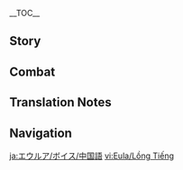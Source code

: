 {{CharacterTabs}}
{{LanguageTabs}}
__TOC__
==Story==
{{VO/Story
|character           = Eula
|language            = zh
|language_s          = zh
|language_t          = zh-tw
|name_s              = 优菈
|name_t              = 優菈

|vo_01_01_title_s    = 初次见面…
|vo_01_01_title_t    = 初次見面…
|vo_01_01_subtitle   = Hello
|vo_01_01_file       = VO_{language}{character} Hello.ogg
|vo_01_01_tx_s       = 西风骑士团，游击小队队长，「浪花骑士」优菈・劳伦斯，向你致以问候…嗯，劳伦斯，没错。如你所见，我是罪人的后裔，是骑士团的内鬼，正在向他们复仇。
|vo_01_01_tx_t       = 西風騎士團，游擊小隊隊長，「浪花騎士」優菈・勞倫斯，向{{MC|你|妳}}致以問候…嗯，勞倫斯，沒錯。如{{MC|你|妳}}所見，我是罪人的後裔、是騎士團的內鬼，正在向他們復仇。
|vo_01_01_rm_s       = Xīfēng Qíshì-tuán, Yóujī Xiǎoduì Duìzhǎng, "Lànghuā Qíshì" Yōulā Láolúnsī, xiàng nǐ zhì yǐ wènhòu... Ǹg, Láolúnsī, méicuò. Rú nǐ suǒ jiàn, wǒ shì zuìrén de hòuyì, shì Qíshì-tuán de nèiguǐ, zhèngzài xiàng tāmen fùchóu.
|vo_01_01_rm_t       = Xīfēng Qíshì-tuán, Yóují Xiǎoduì Duìzhǎng, "Lànghuā Qíshì" Yōulā Láolúnsī, xiàng nǐ zhì yǐ wènhòu... Ǹg, Láolúnsī, méicuò. Rú nǐ suǒ jiàn, wǒ shì zuìrén de hòuyì, shì Qíshì-tuán de nèiguǐ, zhèngzài xiàng tāmen fùchóu.
|vo_02_01_title_s    = 闲聊・礼仪
|vo_02_01_title_t    = 閒聊・禮儀
|vo_02_01_subtitle   = Chat: Etiquette
|vo_02_01_file       = VO_{language}{character} Chat - Etiquette.ogg
|vo_02_01_tx_s       = 骑士和贵族的礼仪一脉相承，只是前者脚踏实地，简化了繁文缛节。
|vo_02_01_tx_t       = 騎士和貴族的禮儀一脈相承，只是前者腳踏實地，簡化了繁文縟節。
|vo_02_01_rm_s       = Qíshì hé guìzú de lǐyí yīmàixiāngchéng, zhǐshì qiánzhě jiǎotàshídì, jiǎnhuàle fánwénrùjié.
|vo_02_01_rm_t       = Qíshì hàn guìzú de lǐyí yīmàixiāngchéng, zhǐshì qiánzhě jiǎotàshídì, jiǎnhuàle fánwénrùjié.
|vo_02_02_title_s    = 闲聊・剑技
|vo_02_02_title_t    = 閒聊・劍技
|vo_02_02_subtitle   = Chat: Bladework
|vo_02_02_file       = VO_{language}{character} Chat - Bladework.ogg
|vo_02_02_tx_s       = 西风剑术？想和我学两手吗？等你学成再找你报仇，想必能增添不少乐趣。
|vo_02_02_tx_t       = 西風劍術？想和我學兩手嗎？等{{MC|你|妳}}學成再找{{MC|你|妳}}報仇，想必能增添不少樂趣。
|vo_02_02_rm_s       = Xīfēng Jiànshù? Xiǎng hé wǒ xué liǎngshǒu ma? Děng nǐ xué chéng zài zhǎo nǐ bàochóu, xiǎngbì néng zēngtiān bùshǎo lèqù.
|vo_02_02_rm_t       = Xīfēng Jiànshù? Xiǎng hàn wǒ xué liǎngshǒu ma? Děng nǐ xué chéng zài zhǎo nǐ bàochóu, xiǎngbì néng zēngtiān bùshǎo lèqù.
|vo_02_03_title_s    = 闲聊・规矩
|vo_02_03_title_t    = 閒聊・規矩
|vo_02_03_subtitle   = Chat: Rules
|vo_02_03_file       = VO_{language}{character} Chat - Rules.ogg
|vo_02_03_tx_s       = 贵族们的陈腐规矩啊…听听就好，哪怕像我一样，被迫背诵了几百条，也不必当真。
|vo_02_03_tx_t       = 貴族們的陳腐規矩啊…聽聽就好，哪怕像我一樣，被迫背誦了幾百條，也不必當真。
|vo_02_03_rm_s       = Guìzúmen de chénfǔ guījǔ a... Tīngtīng jiù hǎo, nǎpà xiàng wǒ yīyàng, bèi pò bèisòngle jǐ bǎi tiáo, yě bùbì dàngzhēn.
|vo_03_01_title_s    = 下雨的时候…
|vo_03_01_title_t    = 下雨的時候…
|vo_03_01_subtitle   = When It Rains
|vo_03_01_file       = VO_{language}{character} When It Rains.ogg
|vo_03_01_tx_s       = 快到伞下来，别被淋湿了。要是你得了病，身体早早就垮掉，那我找谁报仇去？
|vo_03_01_tx_t       = 快到傘下來，別被淋濕了。要是{{MC|你|妳}}生病，身體早早就垮掉，那我去找誰報仇？
|vo_03_01_rm         = Kuài dào sǎnxià lái, bié bèi línshīle. Yàoshi nǐ délebìng, shēntǐ zǎozǎo jiù kuǎdiào, nà wǒ zhǎo shéi bàochóu qù?
|vo_03_02_title_s    = 打雷的时候…
|vo_03_02_title_t    = 打雷的時候…
|vo_03_02_subtitle   = When Thunder Strikes
|vo_03_02_file       = VO_{language}{character} When Thunder Strikes.ogg
|vo_03_02_tx_s       = 麻烦的天气，雷声会干扰听觉，影响我对周边的感知。
|vo_03_02_tx_t       = 麻煩的天氣，雷聲會干擾聽覺，影響我對周邊的感知。
|vo_03_02_rm         = Máfan de tiānqì, léishēng huì gānrǎo tīngjué, yǐngxiǎng wǒ duì zhōubiān de gǎnzhī.
|vo_03_03_title_s    = 阳光很好…
|vo_03_03_title_t    = 陽光很好…
|vo_03_03_subtitle   = When the Sun Is Out
|vo_03_03_file       = VO_{language}{character} When the Sun Is Out.ogg
|vo_03_03_tx_s       = 视野不错！登上高地，就能将周围的敌情尽收眼底。
|vo_03_03_tx_t       = 視野不錯！登上高地，就能將周圍的敵情盡收眼底。
|vo_03_03_rm         = Shìyě bùcuò! Dēng shàng gāodì, jiù néng jiāng zhōuwéi de díqíng jǐn shōu yǎndǐ.
|vo_04_01_title_s    = 早上好…
|vo_04_01_title_t    = 早好…
|vo_04_01_subtitle   = Good Morning
|vo_04_01_file       = VO_{language}{character} Good Morning.ogg
|vo_04_01_tx_s       = 该起床了，日出前两个小时，值岗一夜的哨兵最为疲惫，是我们活动的绝佳时间！
|vo_04_01_tx_t       = 該起床了，日出前兩個小時，站哨一夜的哨兵最為疲憊，是我們活動的絕佳時間！
|vo_04_01_rm_s       = Gāi qǐchuángle, rìchū qián liǎng gè xiǎoshí, zhígǎng yīyè de shàobīng zuìwéi píbèi, shì wǒmen huódòng de jué jiā shíjiān!
|vo_04_01_rm_t       = Gāi qǐchuángle, rìchū qián liǎng gè xiǎoshí, zhànshào yīyè de shàobīng zuìwéi píbèi, shì wǒmen huódòng de jué jiā shíjiān!
|vo_04_02_title_s    = 中午好…
|vo_04_02_title_t    = 中好…
|vo_04_02_subtitle   = Good Afternoon
|vo_04_02_file       = VO_{language}{character} Good Afternoon.ogg
|vo_04_02_tx_s       = 午饭要少吃谷物，多吃肉类，防止午后困倦，被人趁机暗算。
|vo_04_02_tx_t       = 午飯要少吃穀物、多吃肉類，防止午後睏倦，被人趁機暗算。
|vo_04_02_rm         = Wǔfàn yào shǎo chī gǔwù, duō chī ròulèi, fángzhǐ wǔhòu kùnjuàn, bèi rén chènjī ànsuàn.
|vo_04_03_title_s    = 晚上好…
|vo_04_03_title_t    = 晚上好…
|vo_04_03_subtitle   = Good Evening
|vo_04_03_file       = VO_{language}{character} Good Evening.ogg
|vo_04_03_tx_s       = 「愿柔风伴你，度过安详的一夜。」…旧贵族的问候语里，难得有这么中听的一句。
|vo_04_03_tx_t       = 「願柔風伴你，度過安詳的一夜。」…舊貴族的問候語裡，難得有這麼中聽的一句。
|vo_04_03_rm_s       = "Yuàn róufēng bàn nǐ, dùguò ānxiáng de yīyè." ...Jiù guìzú de wènhòuyǔ lǐ, nándé yǒu zhème zhōngtīng de yījù.
|vo_04_03_rm_t       = "Yuàn róufēng bàn nǐ, dùguò ānxiáng de yīyè." ...Jiù guìzú de wènhòuyǔ lǐ, nándé yǒu zhème zhòngtīng de yījù.
|vo_04_04_title_s    = 晚安…
|vo_04_04_title_t    = 晚安…
|vo_04_04_subtitle   = Good Night
|vo_04_04_file       = VO_{language}{character} Good Night.ogg
|vo_04_04_tx_s       = 想听骨哨的催眠曲吗？会让你长睡不醒…但这样的报仇方法，实在太无聊了。
|vo_04_04_tx_t       = 想聽骨哨的催眠曲嗎？會讓{{MC|你|妳}}長睡不醒…但這樣的報仇方法，實在太無聊了。
|vo_04_04_rm         = Xiǎng tīng gǔshào de cuīmiánqǔ ma? Huì ràng nǐ cháng shuì bù xǐng... Dàn zhèyàng de bàochóu fāngfǎ, shízài tài wúliáole.
|vo_05_01_title_s    = 关于{name_s}自己・骑士
|vo_05_01_title_t    = 關於{name_t}自己・騎士
|vo_05_01_subtitle   = About {character}: The Knights
|vo_05_01_file       = VO_{language}{character} About {character} - The Knights.ogg
|vo_05_01_tx_s       = 打入敌人内部，不就能更方便地复仇了吗？所以我才加入骑士团啊。
|vo_05_01_tx_t       = 打入敵人內部，不就能更方便地復仇了嗎？所以我才加入騎士團啊。
|vo_05_01_rm         = Dǎ rù dírén nèibù, bù jiù néng gèng fāngbiàn de fùchóule ma? Suǒyǐ wǒ cái jiārù Qíshì-tuán a.
|vo_05_02_title_s    = 关于{name_s}自己・态度
|vo_05_02_title_t    = 關於{name_t}自己・態度
|vo_05_02_subtitle   = About {character}: Bearing
|vo_05_02_file       = VO_{language}{character} About {character} - Bearing.ogg
|vo_05_02_tx_s       = 既然成为了西风骑士，基本工作还是要尽职的，不然就连混日子的庸人们都不如了。哪怕是罪人，也不能这么丢脸。
|vo_05_02_tx_t       = 既然成為了西風騎士，基本工作還是要盡職的，不然就連混日子的庸人們都不如了。哪怕是罪人，也不能這麼丟臉。
|vo_05_02_rm         = Jìrán chéngwéile Xīfēng Qíshì, jīběn gōngzuò háishì yào jìnzhí de, bùrán jiù lián hùn rìzi de yōngrénmen dōu bùrúle. Nǎpà shì zuìrén, yě bùnéng zhème diūliǎn.
|vo_05_03_title_s    = 关于{name_s}自己・游击
|vo_05_03_title_t    = 關於{name_t}自己・游擊
|vo_05_03_subtitle   = About {character}: Scout
|vo_05_03_file       = VO_{language}{character} About {character} - Scout.ogg
|vo_05_03_tx_s       = 游击骑士的职责是自由狩猎敌军，或者在侧面战场牵制敌人，没有太多规矩，更符合我的作风。
|vo_05_03_tx_t       = 游擊騎士的職責是自由狩獵敵軍，或者從旁在戰場牽制敵人，沒有太多規矩，更符合我的作風。
|vo_05_03_rm_s       = Yóujī Qíshì de zhízé shì zìyóu shòuliè díjūn, huòzhě zài cèmiàn zhànchǎng qiānzhì dírén, méiyǒu tàiduō guījǔ, gèng fúhé wǒ de zuòfēng.
|vo_05_03_rm_t       = Yóují Qíshì de zhízé shì zìyóu shòuliè díjūn, huòzhě zài cèmiàn zhànchǎng qiānzhì dírén, méiyǒu tàiduō guījǔ, gèng fúhé wǒ de zuòfēng.
|vo_05_04_title_s    = 关于{name_s}自己・舞蹈
|vo_05_04_title_t    = 關於{name_t}自己・舞蹈
|vo_05_04_subtitle   = About {character}: Dance
|vo_05_04_friendship = 4
|vo_05_04_file       = VO_{language}{character} About {character} - Dance.ogg
|vo_05_04_tx_s       = 劳伦斯家的传统倒也不全是糟粕，至少「祭礼之舞」纯净而高洁，让我心境平和，给过我不少慰藉。这么多年来，我一直没有放下它，每个舞步都刻进了我的身体…所以，言归正传，想要学到只属于我的「西风剑术」，还得先过舞蹈这关。
|vo_05_04_tx_t       = 勞倫斯家的傳統倒也不全是糟粕，至少「祭禮之舞」純淨而高潔，讓我心境平和，給過我不少慰藉。這麼多年來，我一直沒有放下它，每個舞步都刻進了我的身體…所以，言歸正傳，想要學到只屬於我的「西風劍術」，還得先過舞蹈這關。
|vo_05_04_rm_s       = Láolúnsī-jiā de chuántǒng dào yě bùquán shì zāopò, zhìshǎo "Jìlǐ zhī Wǔ" chúnjìng ér gāojié, ràng wǒ xīnjìng pínghé, gěiguò wǒ bùshǎo wèijí. Zhème duōnián lái, wǒ yīzhí méiyǒu fàngxià tā, měi gè wǔbù dōu kè jìnle wǒ de shēntǐ... Suǒyǐ, yánguīzhèngzhuàn, xiǎng yào xué dào zhǐ shǔyú wǒ de "Xīfēng Jiànshù", hái děi xiān guò wǔdǎo zhè guān.
|vo_05_04_rm_t       = Láolúnsī-jiā de chuántǒng dào yě bùquán shì zāopò, zhìshǎo "Jìlǐ zhī Wǔ" chúnjìng ér gāojié, ràng wǒ xīnjìng pínghé, gěiguò wǒ bùshǎo wèijí. Zhème duōnián lái, wǒ yīzhí méiyǒu fàngxià tā, měi gè wǔbù dōu kè jìnle wǒ de shēntǐ... Suǒyǐ, yánguīzhèngzhuàn, xiǎng yào xué dào zhǐ shǔyú wǒ de "Xīfēng Jiànshù", hái děi xiān guò wǔdào zhè guān.
|vo_06_01_title_s    = 关于我们・共性
|vo_06_01_title_t    = 關於我們・共同點
|vo_06_01_subtitle   = About Us: Commonality
|vo_06_01_file       = VO_{language}{character} About Us - Commonality.ogg
|vo_06_01_tx_s       = 其实我们俩有点像，对于蒙德，我们都是「外人」。只不过，你这个外人受到欢迎，而我一直被提防，被人敌视。
|vo_06_01_tx_t       = 其實我們倆有點像，對於蒙德，我們都是「外人」。只不過，{{MC|你|妳}}這個外人受到歡迎，而我一直被提防、被人敵視。
|vo_06_01_rm         = Qíshí wǒmenliǎ yǒudiǎn xiàng, duìyú Méngdé, wǒmen dōu shì "wàirén". Zhǐ bùguò, nǐ zhège wàirén shòudào huānyíng, ér wǒ yīzhí bèi dīfáng, bèi rén díshì.
|vo_06_02_title_s    = 关于我们・复仇
|vo_06_02_title_t    = 關於我們・復仇
|vo_06_02_subtitle   = About Us: Feud
|vo_06_02_friendship = 6
|vo_06_02_file       = VO_{language}{character} About Us - Feud.ogg
|vo_06_02_tx_s       = 你还会和我结下更多仇的，不如就等到哪天一并清算吧，这样能省掉不少麻烦。也许是十年后，二十年后…放心，我不会忘的。在那之前，你可要生龙活虎，平安无事啊。
|vo_06_02_tx_t       = {{MC|你|妳}}還會和我結下更多仇的，不如就等到哪天一併清算吧，這樣能省掉不少麻煩。也許是十年後，二十年後…放心，我不會忘的。在那之前，{{MC|你|妳}}可要生龍活虎、平安無事啊。
|vo_06_02_rm_s       = Nǐ háihuì hé wǒ jié xià gèngduō chóu de, bùrú jiù děngdào nǎtiān yībìng qīngsuàn ba, zhèyàng néng shěngdiào bùshǎo máfan. Yěxǔ shì shínián hòu, èrshí nián hòu... Fàngxīn, wǒ bùhuì wàng de. Zài nà zhīqián, nǐ kěyào shēnglónghuóhǔ, píng'ān wúshì a.
|vo_06_02_rm_t       = Nǐ háihuì hàn wǒ jié xià gèngduō chóu de, bùrú jiù děngdào nǎtiān yībìng qīngsuàn ba, zhèyàng néng shěngdiào bùshǎo máfan. Yěxǔ shì shínián hòu, èrshí nián hòu... Fàngxīn, wǒ bùhuì wàng de. Zài nà zhīqián, nǐ kěyào shēnglónghuóhǔ, píng'ān wúshì a.
|vo_07_01_title_s    = 关于「神之眼」…
|vo_07_01_title_t    = 關於「神之眼」…
|vo_07_01_subtitle   = About the [[Vision]]
|vo_07_01_friendship = 4
|vo_07_01_file       = VO_{language}{character} About the Vision.ogg
|vo_07_01_tx_s       = 「罪人的后裔」，这个名号不太中听，我只有不断用我的方式复仇，才能彻底摆脱它。想要复仇就需要力量，得到「神之眼」，也是情理之中的事吧。
|vo_07_01_tx_t       = 「罪人的後裔」，這個名號不太中聽，我只有不斷用我的方式復仇，才能徹底擺脫它。想要復仇就需要力量，得到「神之眼」，也是情理之中的事吧。
|vo_07_01_rm_s       = "Zuìrén de hòuyì", zhège mínghào bùtài zhōngtīng, wǒ zhǐyǒu bùduàn yòng wǒ de fāngshì fùchóu, cáinéng chèdǐ bǎituō tā. Xiǎng yào fùchóu jiù xūyào lìliàng, dédào "Shénzhīyǎn", yěshì qínglǐ zhī zhōng de shì ba.
|vo_07_01_rm_t       = "Zuìrén de hòuyì", zhège mínghào bùtài zhòngtīng, wǒ zhǐyǒu bùduàn yòng wǒ de fāngshì fùchóu, cáinéng chèdǐ bǎituō tā. Xiǎng yào fùchóu jiù xūyào lìliàng, dédào "Shénzhīyǎn", yěshì qínglǐ zhī zhōng de shì ba.
|vo_07_02_title_s    = 有什么想要分享・骨哨
|vo_07_02_title_t    = 有什麼想要分享・骨哨
|vo_07_02_subtitle   = Something to Share: Bone Whistle
|vo_07_02_friendship = 4
|vo_07_02_file       = VO_{language}{character} Something to Share - Bone Whistle.ogg
|vo_07_02_tx_s       = 我的骨哨能吹出各种音色，迷惑敌人，相当实用。我经常用它吹奏海浪的声音，「浪花骑士」的称号就是这样来的。但没人在乎，这骨哨的技艺起源于璃月。毕竟他们也不会去深究…一个被蒙德排斥的罪人，找了个被人遗忘的璃月人当老师嘛。
|vo_07_02_tx_t       = 我的骨哨能吹出各種音色，迷惑敵人，相當實用。我經常用它吹奏海浪的聲音，「浪花騎士」的稱號就是這樣來的。但沒人在乎，這骨哨的技藝起源於璃月。畢竟他們也不會去深究…一個被蒙德排斥的罪人，找了個被人遺忘的璃月人當老師嘛。
|vo_07_02_rm_s       = Wǒ de gǔshào néng chuīchū gèzhǒng yīnsè, míhuò dírén, xiāngdāng shíyòng. Wǒ jīngcháng yòng tā chuīzòu hǎilàng de shēngyīn, "Lànghuā Qíshì" de chēnghào jiùshì zhèyàng lái de. Dàn méirén zàihū, zhè gǔshào de jìyì qǐyuán yú Líyuè. Bìjìng tāmen yě bùhuì qù shēnjiū... Yīgè bèi Méngdé páichì de zuìrén, zhǎole gè bèi rén yíwàng de Líyuè-rén dāng lǎoshī ma.
|vo_07_02_rm_t       = Wǒ de gǔshào néng chuīchū gèzhǒng yīnsè, míhuò dírén, xiāngdāng shíyòng. Wǒ jīngcháng yòng tā chuīzòu hǎilàng de shēngyīn, "Lànghuā Qíshì" de chēnghào jiùshì zhèyàng lái de. Dàn méirén zàihū, zhè gǔshào de jìyì qǐyuán yú Líyuè. Bìjìng tāmen yě bùhuì qù shēnjiù... Yīgè bèi Méngdé páichì de zuìrén, zhǎole gè bèi rén yíwàng de Líyuè-rén dāng lǎoshī ma.
|vo_07_03_title_s    = 有什么想要分享・品酒
|vo_07_03_title_t    = 有什麼想要分享・品酒
|vo_07_03_subtitle   = Something to Share: Wine-Tasting
|vo_07_03_friendship = 4
|vo_07_03_file       = VO_{language}{character} Something to Share - Wine-Tasting.ogg
|vo_07_03_tx_s       = 按理说，陈酿蒲公英酒要搭配银杯，醒酒十二分钟后加入冰块，酒面没过冰块六成为宜。但这样实在太麻烦了，我可不乐意。
|vo_07_03_tx_t       = 按理說，陳釀蒲公英酒要搭配銀杯，醒酒十二分鐘後加入冰塊，酒面沒過冰塊六成為宜。但這樣實在太麻煩了，我可不樂意。
|vo_07_03_rm         = Ànlǐ shuō, chénniàng Pǔgōngyīng Jiǔ yào dāpèi yínbēi, xǐngjiǔ shí'èr fēnzhōng hòu jiārù bīngkuài, jiǔ miàn méi guò bīng kuài liùchéng wéiyí. Dàn zhèyàng shízài tài máfanle, wǒ kěbù lèyì.
|vo_07_04_title_s    = 感兴趣的见闻…
|vo_07_04_title_t    = 感興趣的見聞…
|vo_07_04_subtitle   = Interesting Things
|vo_07_04_file       = VO_{language}{character} Interesting Things.ogg
|vo_07_04_tx_s       = 冰雾花呀，怎么就这么罕见呢？它制作的粉末有奇效，能让骨哨的音色变得更通透。
|vo_07_04_tx_t       = 冰霧花呀，怎麼就這麼罕見呢？它製作的粉末有奇效，能讓骨哨的音色變得更通透。
|vo_07_04_rm         = Bīng wù huā ya, zěnme jiù zhème hǎnjiàn ne? Tā zhìzuò de fěnmò yǒu qíxiào, néng ràng gǔshào de yīnsè biàn dé gèng tōngtòu.
|vo_08_01_title_s    = 关于安柏…
|vo_08_01_title_t    = 關於安柏…
|vo_08_01_subtitle   = About [[Amber]]
|vo_08_01_friendship = 4
|vo_08_01_file       = VO_{language}{character} About Amber.ogg
|vo_08_01_tx_s       = 安柏总是自作主张，我刚加入骑士团那天，她替我打扫宿舍，带我四处参观，之后也主动帮我搞定各种麻烦事。在别人看来，我就像是个被妹妹照顾的姐姐，这怎么像话！这些仇，我都记下了！
|vo_08_01_tx_t       = 安柏總是自作主張，我剛加入騎士團那天，她替我打掃宿舍、帶我四處參觀，之後也主動幫我搞定各種麻煩事。在別人看來，我就像是個被妹妹照顧的姐姐，這怎麼像話！這些仇，我都記下了！
|vo_08_01_rm         = Ānbó zǒng shì zìzuò zhǔzhāng, wǒ gāng jiārù Qíshì-tuán nàtiān, tā tì wǒ dǎsǎo sùshè, dài wǒ sìchù cānguān, zhīhòu yě zhǔdòng bāng wǒ gǎodìng gè zhǒng máfan shì. Zài biérén kànlái, wǒ jiù xiàng shìgè bèi mèimei zhàogù de jiějie, zhè zěnme xiànghuà! Zhèxiē chóu, wǒ dōu jìxiàle!
|vo_08_02_title_s    = 关于琴…
|vo_08_02_title_t    = 關於琴…
|vo_08_02_subtitle   = About [[Jean]]
|vo_08_02_friendship = 4
|vo_08_02_file       = VO_{language}{character} About Jean.ogg
|vo_08_02_tx_s       = 代理团长啊，她和我的家族是宿敌。但她公私分明，认可我的实力，邀请我加入骑士团，给了我不少机会。所以我考虑在复仇时，赏她一个不算难看的败北。
|vo_08_02_tx_t       = 代理團長啊，她和我的家族是宿敵。但她公私分明，認可我的實力，邀請我加入騎士團，給了我不少機會。所以我考慮在復仇時，賞她一個不算難看的敗北。
|vo_08_02_rm_s       = Dàilǐ Tuánzhǎng a, tā hé wǒ de jiāzú shì sùdí. Dàn tā gōngsī fēnmíng, rènkě wǒ de shílì, yāoqǐng wǒ jiārù Qíshì-tuán, gěile wǒ bùshǎo jīhuì. Suǒyǐ wǒ kǎolǜ zài fùchóu shí, shǎng tā yīgè bùsuàn nánkàn de bàiběi.
|vo_08_02_rm_t       = Dàilǐ Tuánzhǎng a, tā hàn wǒ de jiāzú shì sùdí. Dàn tā gōngsī fēnmíng, rènkě wǒ de shílì, yāoqǐng wǒ jiārù Qíshì-tuán, gěile wǒ bùshǎo jīhuì. Suǒyǐ wǒ kǎolǜ zài fùchóu shí, shǎng tā yīgè bùsuàn nánkàn de bàiběi.
|vo_08_03_title_s    = 关于丽莎…
|vo_08_03_title_t    = 關於麗莎…
|vo_08_03_subtitle   = About [[Lisa]]
|vo_08_03_friendship = 4
|vo_08_03_file       = VO_{language}{character} About Lisa.ogg
|vo_08_03_tx_s       = 啊，麻烦的女人，她的脑袋里装着几千本书，也许是几万本。她能随口数落劳伦斯家的黑历史，每件事的日期都很准确。按理来说，她能帮我追查某个人的下落，可我又拉不下脸去找她。
|vo_08_03_tx_t       = 啊，麻煩的女人，她的腦袋裡裝著幾千本書，也許是幾萬本。她能隨口數落勞倫斯家的黑歷史，每件事的日期都很準確。按理來說，她能幫我追查某個人的下落，但我又拉不下臉去找她。
|vo_08_03_rm_s       = A, máfan de nǚrén, tā de nǎodai lǐ zhuāngzhe jǐqiān běn shū, yěxǔ shì jǐwàn běn. Tā néng suíkǒu shǔluo Láolúnsī-jiā de hēi lìshǐ, měi jiàn shì de rìqī dōu hěn zhǔnquè. Ànlǐ lái shuō, tā néng bāng wǒ zhuīchá mǒu gèrén de xiàluò, kě wǒ yòu lābuxià liǎn qù zhǎo tā.
|vo_08_03_rm_t       = A, máfan de nǚrén, tā de nǎodai lǐ zhuāngzhe jǐqiān běn shū, yěxǔ shì jǐwàn běn. Tā néng suíkǒu shǔluo Láolúnsī-jiā de hēi lìshǐ, měi jiàn shì de rìqí dōu hěn zhǔnquè. Ànlǐ lái shuō, tā néng bāng wǒ zhuīchá mǒu gèrén de xiàluò, kě wǒ yòu lābuxià liǎn qù zhǎo tā.
|vo_08_04_title_s    = 关于芭芭拉…
|vo_08_04_title_t    = 關於芭芭拉…
|vo_08_04_subtitle   = About [[Barbara]]
|vo_08_04_friendship = 4
|vo_08_04_file       = VO_{language}{character} About Barbara.ogg
|vo_08_04_tx_s       = 她到底有什么秘诀，这么讨人喜欢？要是能和她学两招…哦不，还是算了吧，「偶像」和「罪人的后裔」，怎么想都不合拍。
|vo_08_04_tx_t       = 她到底有什麼秘訣，這麼討人喜歡？要是能和她學兩招…哦不，還是算了吧，「偶像」和「罪人的後裔」，怎麼想都不適合。
|vo_08_04_rm_s       = Tā dàodǐ yǒu shénme mìjué, zhème tǎo rén xǐhuān? Yàoshi néng hé tā xué liǎng zhāo... O bù, háishì suànle ba, "ǒuxiàng" hé "zuìrén de hòuyì", zěnme xiǎng dōu bù hépāi.
|vo_08_04_rm_t       = Tā dàodǐ yǒu shénme mìjué, zhème tǎo rén xǐhuān? Yàoshi néng hàn tā xué liǎng zhāo... O bù, háishì suànle ba, "ǒuxiàng" hàn "zuìrén de hòuyì", zěnme xiǎng dōu bù shìhé.
|vo_08_05_title_s    = 关于法尔伽…
|vo_08_05_title_t    = 關於法爾伽…
|vo_08_05_subtitle   = About [[Varka]]
|vo_08_05_friendship = 4
|vo_08_05_file       = VO_{language}{character} About Varka.ogg
|vo_08_05_tx_s       = 大团长啊，他的性格很直爽，不在乎琐事和传闻，算是个老好人吧。我和他切磋过一次，打成了平手，但他那轻松的表情，散漫的态度，绝对是在放水！是对我最大的轻视！这个仇，我绝不会忘的！
|vo_08_05_tx_t       = 大團長啊，他的性格很直爽，不在乎瑣事和傳聞，算是個老好人吧。我和他切磋過一次，打成了平手，但他那輕鬆的表情、散漫的態度，絕對是在放水！是對我最大的輕視！這個仇，我絕不會忘記的！
|vo_08_05_rm_s       = Dà-tuánzhǎng a, tā de xìnggé hěn zhíshuǎng, bùzàihū suǒshì hé chuánwén, suànshì gè lǎohǎorén ba. Wǒ hé tā qiēcuōguò yīcì, dǎ chéngle píngshǒu, dàn tā nà qīngsōng de biǎoqíng, sànmàn de tàidù, juéduì shì zài fàngshuǐ! Shì duì wǒ zuìdà de qīngshì! Zhège chóu, wǒ jué bùhuì wàng de!
|vo_08_05_rm_t       = Dà-tuánzhǎng a, tā de xìnggé hěn zhíshuǎng, bùzàihū suǒshì hàn chuánwén, suànshì gè lǎohǎorén ba. Wǒ hàn tā qiēcuōguò yīcì, dǎ chéngle píngshǒu, dàn tā nà qīngsōng de biǎoqíng, sànmàn de tàidù, juéduì shì zài fàngshuǐ! Shì duì wǒ zuìdà de qīngshì! Zhège chóu, wǒ jué bùhuì wàng de!
|vo_08_06_title_s    = 关于温迪…
|vo_08_06_title_t    = 關於溫迪…
|vo_08_06_subtitle   = About [[Venti]]
|vo_08_06_friendship = 4
|vo_08_06_file       = VO_{language}{character} About Venti.ogg
|vo_08_06_tx_s       = 那个吟游诗人唱过几首歌，把劳伦斯家放进轻快的故事，用从没听过的口吻调侃，连我都憋不住笑…这个仇，我不会忘的。
|vo_08_06_tx_t       = 那個吟遊詩人唱過幾首歌，把勞倫斯家放進輕快的故事，用從沒聽過的口吻調侃，連我都憋不住笑…這個仇，我不會忘的。
|vo_08_06_rm         = Nàge yínyóushīrén chàngguò jǐ shǒu gē, bǎ Láolúnsī-jiā fàng jìn qīngkuài de gùshì, yòng cóng méi tīngguò de kǒuwěn tiáokǎn, lián wǒ dōu biēbuzhù xiào... Zhège chóu, wǒ bùhuì wàng de.
|vo_08_07_title_s    = 关于雷泽…
|vo_08_07_title_t    = 關於雷澤…
|vo_08_07_subtitle   = About [[Razor]]
|vo_08_07_friendship = 4
|vo_08_07_file       = VO_{language}{character} About Razor.ogg
|vo_08_07_tx_s       = 不用拘泥于礼仪，不必在乎他人的目光，也没有所谓的家族责任…他的生活方式，还蛮轻松的。
|vo_08_07_tx_t       = 不用拘泥於禮儀，不必在乎他人的目光，也沒有所謂的家族責任…他的生活方式，還滿輕鬆的。
|vo_08_07_rm         = Bùyòng jūnì yú lǐyí, bùbì zàihū tārén de mùguāng, yě méiyǒu suǒwèi de jiāzú zérèn... Tā de shēnghuó fāngshì, hái mán qīngsōng de.
|vo_08_08_title_s    = 关于砂糖…
|vo_08_08_title_t    = 關於砂糖…
|vo_08_08_subtitle   = About [[Sucrose]]
|vo_08_08_friendship = 4
|vo_08_08_file       = VO_{language}{character} About Sucrose.ogg
|vo_08_08_tx_s       = 那个炼金术士？她给过我一种装置，说是能用来潜入深渊教团的营地，结果却发出巨响爆炸了，害我当场暴露，被十三个丘丘暴徒围攻。事后我本来想找她算账，可看她慌张又内疚的样子，还有墙上贴着的失败记录，我也不好说什么。反正我没受伤，只是灰头土脸，有点丢人。
|vo_08_08_tx_t       = 那個煉金術士？她給過我一種裝置，說是能用來潛入深淵教團的營地，結果卻發出巨響爆炸了，害我當場暴露，被十三個丘丘暴徒圍攻。事後我本來想找她算帳，可看她慌張又內疚的樣子，還有牆上貼著的失敗紀錄，我也不好說什麼。反正我沒受傷，只是灰頭土臉，有點丟臉。
|vo_08_08_rm_s       = Nàge liànjīn shùshì? Tā gěiguò wǒ yī zhǒng zhuāngzhì, shuō shì néng yòng lái qiánrù Shēnyuān Jiàotuán de yíngdì, jiéguǒ què fāchū jùxiǎng bàozhàle, hài wǒ dāngchǎng bàolù, bèi shísān gè Qiūqiū Bàotú wéigōng. Shìhòu wǒ běnlái xiǎng zhǎo tā suànzhàng, kě kàn tā huāngzhāng yòu nèijiù de yàngzi, hái yǒu qiáng shàng tiēzhe de shībài jìlù, wǒ yě bùhǎoshuō shénme. Fǎnzhèng wǒ méi shòushāng, zhǐshì huītóutǔliǎn, yǒudiǎn diūrén.
|vo_08_08_rm_t       = Nàge liànjīn shùshì? Tā gěiguò wǒ yī zhǒng zhuāngzhì, shuō shì néng yòng lái qiánrù Shēnyuān Jiàotuán de yíngdì, jiéguǒ què fāchū jùxiǎng bàozhàle, hài wǒ dāngchǎng pùlù, bèi shísān gè Qiūqiū Bàotú wéigōng. Shìhòu wǒ běnlái xiǎng zhǎo tā suànzhàng, kě kàn tā huāngzhāng yòu nèijiù de yàngzi, hái yǒu qiáng shàng tiēzhe de shībài jìlù, wǒ yě bùhǎoshuō shénme. Fǎnzhèng wǒ méi shòushāng, zhǐshì huītóutǔliǎn, yǒudiǎn diūliǎn.
|vo_08_09_title_s    = 关于迪卢克…
|vo_08_09_title_t    = 關於迪盧克…
|vo_08_09_subtitle   = About [[Diluc]]
|vo_08_09_friendship = 4
|vo_08_09_file       = VO_{language}{character} About Diluc.ogg
|vo_08_09_tx_s       = 我和骑士团的某些人不对付，他也看骑士团不顺眼，理论上，我俩是一边的。但他总是对人不理不睬的样子，感觉比代理团长还麻烦。唉，我可不想和他打交道。
|vo_08_09_tx_t       = 我和騎士團的某些人相處不來，他也看騎士團不順眼，理論上，我們兩個是同一邊的。但他總是對人不理不睬的樣子，感覺比代理團長還麻煩。唉，我可不想和他打交道。
|vo_08_09_rm_s       = Wǒ hé Qíshì-tuán de mǒuxiē rén bù duìfù, tā yě kàn Qíshì-tuán bù shùnyǎn, lǐlùn shàng, wǒ liǎ shì yībiān de. Dàn tā zǒngshì duì rén bùlǐ bùcǎi de yàngzi, gǎnjué bǐ Dàilǐ Tuánzhǎng hái máfan. Ai, wǒ kě bùxiǎng hé tā dǎjiāodào.
|vo_08_09_rm_t       = Wǒ hàn Qíshì-tuán de mǒuxiē rén bù duìfù, tā yě kàn Qíshì-tuán bù shùnyǎn, lǐlùn shàng, wǒ liǎ shì yībiān de. Dàn tā zǒngshì duì rén bùlǐ bùcǎi de yàngzi, gǎnjué bǐ Dàilǐ Tuánzhǎng hái máfan. Ai, wǒ kě bùxiǎng hàn tā dǎjiāodào.
|vo_08_10_title_s    = 关于迪奥娜…
|vo_08_10_title_t    = 關於迪奧娜…
|vo_08_10_subtitle   = About [[Diona]]
|vo_08_10_friendship = 4
|vo_08_10_file       = VO_{language}{character} About Diona.ogg
|vo_08_10_tx_s       = 她呀，是个奇妙的调酒师呢，居然和我聊得来。她为了毁灭蒙德酒业在酒馆工作，而我为了向骑士团复仇加入了骑士团，天下还有这么巧的事。
|vo_08_10_tx_t       = 她呀，是個奇妙的調酒師呢，居然和我聊得來。她為了毀滅蒙德酒業在酒館工作，而我為了向騎士團復仇加入了騎士團，天下還有這麼巧的事。
|vo_08_10_rm_s       = Tā ya, shìgè qímiào de tiáojiǔshī ne, jūrán hé wǒ liáo dé lái. Tā wèile huǐmiè Méngdé jiǔyè zài jiǔguǎn gōngzuò, ér wǒ wèile xiàng Qíshì-tuán fùchóu jiārùle Qíshì-tuán, tiānxià hái yǒu zhème qiǎo de shì.
|vo_08_10_rm_t       = Tā ya, shìgè qímiào de tiáojiǔshī ne, jūrán hàn wǒ liáo dé lái. Tā wèile huǐmiè Méngdé jiǔyè zài jiǔguǎn gōngzuò, ér wǒ wèile xiàng Qíshì-tuán fùchóu jiārùle Qíshì-tuán, tiānxià hái yǒu zhème qiǎo de shì.
|vo_08_11_title_s    = 关于烟绯・相识…
|vo_08_11_title_t    = 關於煙緋・相識…
|vo_08_11_subtitle   = About [[Yanfei]]: Encounter
|vo_08_11_friendship = 4
|vo_08_11_file       = VO_{language}{character} About Yanfei - Encounter.ogg
|vo_08_11_tx_s       = 说来话长…有次我们追踪深渊教团的一批危险品，碰巧救下了她。当时，教团的危险品被伪装成普通货物，要从荆夫港转运到璃月港，她是跟随商船的顾问，发现货物有鬼，就擅自进行了调查，结果引火上身。要是我们再晚几分钟到，她就要倒大霉了。
|vo_08_11_tx_t       = 說來話長…有次我們追蹤深淵教團的一批危險物品，碰巧救下了她。當時，教團的危險品被偽裝成普通貨物，要從荊夫港轉運到璃月港，她是跟隨商船的顧問，發現貨物有鬼，就擅自進行了調查，結果引火上身。要是我們再晚幾分鐘到，她就要倒大楣了。
|vo_08_11_rm_s       = Shuōlái huàcháng... Yǒu cì wǒmen zhuīzōng Shēnyuān Jiàotuán de yīpī wēixiǎnpǐn, pèngqiǎo jiù xiàle tā. Dāngshí, Jiàotuán de wēixiǎnpǐn bèi wèizhuāng chéng pǔtōng huòwù, yào cóng Jīngfū-gǎng zhuǎnyùn dào Líyuè-gǎng, tā shì gēnsuí shāngchuán de gùwèn, fāxiàn huòwù yǒu guǐ, jiù shànzì jìnxíngle diàochá, jiéguǒ yǐnhuǒ shàngshēn. Yàoshi wǒmen zài wǎn jǐ fēnzhōng dào, tā jiù yào dǎoodàméile.
|vo_08_11_rm_t       = Shuōlái huàcháng... Yǒu cì wǒmen zhuīzōng Shēnyuān Jiàotuán de yīpī wéixiǎnpǐn, pèngqiǎo jiù xiàle tā. Dāngshí, Jiàotuán de wéixiǎnpǐn bèi wèizhuāng chéng pǔtōng huòwù, yào cóng Jīngfū-gǎng zhuǎnyùn dào Líyuè-gǎng, tā shì gēnsuí shāngchuán de gùwèn, fāxiàn huòwù yǒu guǐ, jiù shànzì jìnxíngle diàochá, jiéguǒ yǐnhuǒ shàngshēn. Yàoshi wǒmen zài wǎn jǐ fēnzhōng dào, tā jiù yào dǎoodàméile.
|vo_08_12_title_s    = 关于烟绯・看法…
|vo_08_12_title_t    = 關於煙緋・看法…
|vo_08_12_subtitle   = About Yanfei: Assessment
|vo_08_12_friendship = 4
|vo_08_12_file       = VO_{language}{character} About Yanfei - Assessment.ogg
|vo_08_12_tx_s       = 之后我们一直保持着联络，我还蛮喜欢她那股机灵劲儿的。她牢记规矩，但懂得变通，如果骑士团里的某些人能学学她就好了。而且，凭她的本事，应该能帮我找到那个人。就当是她还上欠我的人情了。
|vo_08_12_tx_t       = 之後我們一直保持著聯絡，我還滿喜歡她那種機靈的感覺。她牢記規矩，但懂得變通，如果騎士團裡的某些人能學學她就好了。而且，憑她的本事，應該能幫我找到那個人。就當是她還上欠我的人情了。
|vo_08_12_rm         = Zhīhòu wǒmen yīzhí bǎochízhe liánluò, wǒ hái mán xǐhuān tā nà gǔ jīling jìnr de. Tā láojì guījǔ, dàn dǒngdé biàntōng, rúguǒ Qíshìtuán lǐ de mǒuxiē rén néng xuéxué tā jiùhǎole. Érqiě, píng tā de běnshì, yīnggāi néng bāng wǒ zhǎodào nàge rén. Jiù dāng shì tā hái shàng qiàn wǒ de rénqíngle.
|vo_08_13_title_s    = 关于米卡・沟通
|vo_08_13_title_t    = 關於米卡・溝通
|vo_08_13_friendship = 4
|vo_08_13_subtitle   = About [[Mika]]: Communication
|vo_08_13_file       = VO_{language}{character} About Mika - Communication.ogg
|vo_08_13_tx_s       = 米卡被分来游击小队的时候，我以为他会像之前某些人一样，没干几天就想走了。没想到他不声不响，任务却完成得相当出色，还主动承担了所有跑腿的任务，替我和其他人沟通。哼，一个两个都想着照顾我，也不知道是谁教出来的。
|vo_08_13_tx_t       = 米卡被分來游擊小隊的時候，我以為他會像之前某些人一樣，沒做幾天就想走了。沒想到他不聲不響，任務卻完成得相當出色，還主動承擔了所有跑腿的任務，替我和其他人溝通。哼，一個兩個都想著照顧我，也不知道是誰教出來的。
|vo_08_13_rm         = 
|vo_08_14_title_s    = 关于米卡・回归
|vo_08_14_title_t    = 關於米卡・回歸
|vo_08_14_friendship = 4
|vo_08_14_subtitle   = About Mika: Returning
|vo_08_14_file       = VO_{language}{character} About Mika - Returning.ogg
|vo_08_14_tx_s       = 这次米卡从远征队回来，性格没什么变化，实力倒是强劲了不少。看来大团长没有怠慢对大家的训练。嗯？你说他自己都没发现？那是他迟钝吧…或者说，谦虚。毕竟是我小队的成员，这种事，看一眼就知道了。
|vo_08_14_tx_t       = 這次米卡從遠征隊回來，性格沒什麼變化，實力倒是強勁了不少。看來大團長沒有怠慢對大家的訓練。嗯？{{MC|你|妳}}說他自己都沒發現？那是他遲鈍吧…或者說，謙虛。畢竟是我小隊的成員，這種事，看一眼就知道了。
|vo_08_14_rm         = 
|vo_09_01_title_s    = 想要了解{name_s}・其一
|vo_09_01_title_t    = 想要瞭解{name_t}・其一
|vo_09_01_subtitle   = More About {character}: I
|vo_09_01_file       = VO_{language}{character} More About {character} - 01.ogg
|vo_09_01_tx_s       = 罪人的经历，有什么好了解的？反正不管说什么做什么，都会被敌视，被当成潜在的危险分子吧。现在还算好了，没加入骑士团的时候，猎鹿人和蒙德百货都不愿意卖东西给我，吃饭都得去野外打猎生火自己做。
|vo_09_01_tx_t       = 罪人的經歷，有什麼好瞭解的？反正不管說什麼做什麼，都會被敵視、被當成潛在的危險分子吧。現在還算好了，沒加入騎士團的時候，獵鹿人和蒙德百貨都不願意賣東西給我，吃飯都得去野外打獵生火自己做。
|vo_09_01_rm_s       = Zuìrén de jīnglì, yǒu shénme hǎo liǎojiě de? Fǎnzhèng bùguǎn shuō shénme zuò shénme, dōu huì bèi díshì, bèi dàngchéng qiánzài de wéixiǎn fēnzǐ ba. Xiànzài hái suàn hǎole, méi jiārù Qíshì-tuán de shíhòu, Lièlùrén hé Méngdé Bǎihuò dōu bù yuànyì mài dōngxi gěi wǒ, chīfàn dōu dé qù yěwài dǎliè shēnghuǒ zìjǐ zuò.
|vo_09_01_rm_t       = Zuìrén de jīnglì, yǒu shénme hǎo liǎojiě de? Fǎnzhèng bùguǎn shuō shénme zuò shénme, dōu huì bèi díshì, bèi dàngchéng qiánzài de wéixiǎn fēnzǐ ba. Xiànzài hái suàn hǎole, méi jiārù Qíshì-tuán de shíhòu, Lièlùrén hàn Méngdé Bǎihuò dōu bù yuànyì mài dōngxī gěi wǒ, chīfàn dōu dé qù yěwài dǎliè shēnghuǒ zìjǐ zuò.
|vo_09_02_title_s    = 想要了解{name_s}・其二
|vo_09_02_title_t    = 想要瞭解{name_t}・其二
|vo_09_02_subtitle   = More About {character}: II
|vo_09_02_friendship = 3
|vo_09_02_file       = VO_{language}{character} More About {character} - 02.ogg
|vo_09_02_tx_s       = 有人劝过我低声下气，谨言慎行，说这样也许能获得谅解，但他们会这么想，只是因为他们没当过真正的「罪人」。…「罪人」是不会轻易被原谅的，那还不如洒脱一点，上门复仇，堂堂正正地去较量。要是赢了我，我听凭处置，可要是输了，就得满足我的要求。比如…唉，至少也要好好地把东西卖给我吧。
|vo_09_02_tx_t       = 有人勸過我低聲下氣、謹言慎行，說這樣也許能獲得諒解，但他們會這麼想，只是因為他們沒當過真正的「罪人」。…「罪人」是不會輕易被原諒的，那還不如灑脫一點，上門復仇，堂堂正正地去較量。要是贏了我，我聽憑處置，但要是輸了，就得滿足我的要求。比如…唉，至少也要好好地把東西賣給我吧。
|vo_09_02_rm_s       = Yǒurén quànguò wǒ dīshēngxiàqì, jǐnyán shènxíng, shuō zhèyàng yěxǔ néng huòdé liàngjiě, dàn tāmen huì zhème xiǎng, zhǐshì yīnwèi tāmen méi dāngguò zhēnzhèng de "zuìrén". ..."Zuìrén" shì bùhuì qīngyì bèi yuánliàng de, nà hái bùrú sǎtuō yīdiǎn, shàngmén fùchóu, tángtángzhèngzhèng de qù jiàoliàng. Yàoshi yíngle wǒ, wǒ tīngpíng chǔzhì, kě yàoshi shūle, jiù děi mǎnzú wǒ de yāoqiú. Bǐrú... Ai, zhìshǎo yě yào hǎohǎo de bǎ dōngxi mài gěi wǒ ba.
|vo_09_02_rm_t       = 
|vo_09_03_title_s    = 想要了解{name_s}・其三
|vo_09_03_title_t    = 想要瞭解{name_t}・其三
|vo_09_03_subtitle   = More About {character}: III
|vo_09_03_friendship = 4
|vo_09_03_file       = VO_{language}{character} More About {character} - 03.ogg
|vo_09_03_tx_s       = 西风骑士团倒还挺像样的，至少他们更看重一个人的「才能」而非「身份」。当年我和他们的精锐切磋过几次，用实力折服了他们，所以收到了入团邀请。在骑士团内部工作，复仇更方便了，生活中的麻烦也减少了，何乐而不为呢？
|vo_09_03_tx_t       = 西風騎士團倒還挺像樣的，至少他們更看重一個人的「才能」而非「身分」。當年我和他們的精銳切磋過幾次，用實力折服了他們，所以收到了入團邀請。在騎士團內部工作，復仇更方便了，生活中的麻煩也減少了，何樂而不為呢？
|vo_09_03_rm_s       = Xīfēng Qíshì-tuán dào hái tǐng xiàngyàng de, zhìshǎo tāmen gèng kànzhòng yīgèrén de "cáinéng" ér fēi "shēnfèn". Dāngnián wǒ hé tāmen de jīngruì qiēcuōguò jǐ cì, yòng shílì zhéfúle tāmen, suǒyǐ shōu dàole rù Tuán yāoqǐng. Zài Qíshì-tuán nèibù gōngzuò, fùchóu gèng fāngbiànliǎo, shēnghuó zhōng de máfan yě jiǎnshǎole, hé lè ér bù wéi ne?
|vo_09_03_rm_t       = Xīfēng Qíshì-tuán dào hái tǐng xiàngyàng de, zhìshǎo tāmen gèng kànzhòng yīgèrén de "cáinéng" ér fēi "shēnfèn". Dāngnián wǒ hàn tāmen de jīngruì qiēcuōguò jǐ cì, yòng shílì zhéfúle tāmen, suǒyǐ shōu dàole rù Tuán yāoqǐng. Zài Qíshì-tuán nèibù gōngzuò, fùchóu gèng fāngbiànliǎo, shēnghuó zhōng de máfan yě jiǎnshǎole, hé lè ér bù wéi ne?
|vo_09_04_title_s    = 想要了解{name_s}・其四
|vo_09_04_title_t    = 想要瞭解{name_t}・其四
|vo_09_04_subtitle   = More About {character}: IV
|vo_09_04_friendship = 5
|vo_09_04_file       = VO_{language}{character} More About {character} - 04.ogg
|vo_09_04_tx_s       = 劳伦斯家族是在堕落后才背负恶名的，在此之前，这个姓氏也曾满载荣耀，可惜所有人都像是忘掉了那段历史。大团长说我作为骑士，干得还算不错，不说找回劳伦斯最初的荣光，至少是对片面观点的迎头痛击。这个说法倒是挺合我意的。
|vo_09_04_tx_t       = 勞倫斯家族是在墮落後才背負惡名的，在此之前，這個姓氏也曾滿載榮耀，可惜所有人都像是忘掉了那段歷史。大團長說我作為騎士，做得還算不錯，不說找回勞倫斯最初的榮光，至少是對片面觀點的迎頭痛擊。這個說法倒是挺合我意的。
|vo_09_04_rm_s       = Láolúnsī Jiāzú shì zài duòluò hòu cái bèifù èmíng de, zài cǐ zhīqián, zhège xìngshì yě céng mǎnzài róngyào, kěxī suǒyǒu rén dōu xiàng shì wàngdiàole nà duàn lìshǐ. Dà-tuánzhǎng shuō wǒ zuòwéi Qíshì, gàn dé hái suàn bùcuò, bù shuō zhǎohuí Láolúnsī zuìchū de róngguāng, zhìshǎo shì duì piànmiàn guāndiǎn de yíngtóu tòngjī. Zhège shuōfǎ dǎoshì tǐng hé wǒ yì de.
|vo_09_04_rm_t       = Láolúnsī Jiāzú shì zài duòluò hòu cái bèifù èmíng de, zài cǐ zhīqián, zhège xìngshì yě céng mǎnzài róngyào, kěxí suǒyǒu rén dōu xiàng shì wàngdiàole nà duàn lìshǐ. Dà-tuánzhǎng shuō wǒ zuòwéi Qíshì, gàn dé hái suàn bùcuò, bù shuō zhǎohuí Láolúnsī zuìchū de róngguāng, zhìshǎo shì duì piànmiàn guāndiǎn de yíngtóu tòngjí. Zhège shuōfǎ dǎoshì tǐng hé wǒ yì de.
|vo_09_05_title_s    = 想要了解{name_s}・其五
|vo_09_05_title_t    = 想要瞭解{name_t}・其五
|vo_09_05_subtitle   = More About {character}: V
|vo_09_05_friendship = 6
|vo_09_05_file       = VO_{language}{character} More About {character} - 05.ogg
|vo_09_05_tx_s       = 如果家族里的那些人一直执迷不悟，甚至继续荼毒蒙德，那他们和劳伦斯这个姓氏，就该被我亲手抹杀…这大概是我唯一想要履行的「家族责任」吧。在那之后，我就随意改个姓氏，由你来起都没问题！
|vo_09_05_tx_t       = 如果家族裡的那些人一直執迷不悟，甚至繼續荼毒蒙德，那他們和勞倫斯這個姓氏，就該被我親手抹殺…這大概是我唯一想要履行的「家族責任」吧。在那之後，我就隨意改個姓氏，由{{MC|你|妳}}來取都沒問題！
|vo_09_05_rm_s       = Rúguǒ jiāzú lǐ de nàxiē rén yīzhí zhímíbùwù, shènzhì jìxù túdú Méngdé, nà tāmen hé Láolúnsī zhège xìngshì, jiù gāi bèi wǒ qīnshǒu mǒshā... Zhè dàgài shì wǒ wéiyī xiǎng yào lǚxíng de "Jiāzú zérèn" ba. Zài nà zhīhòu, wǒ jiù suíyì gǎi gè xìngshì, yóu nǐ lái qǐ dōu méi wèntí!
|vo_09_05_rm_t       = Rúguǒ jiāzú lǐ de nàxiē rén yīzhí zhímíbùwù, shènzhì jìxù túdú Méngdé, nà tāmen hàn Láolúnsī zhège xìngshì, jiù gāi bèi wǒ qīnshǒu mǒshā... Zhè dàgài shì wǒ wéiyī xiǎng yào lǚxíng de "Jiāzú zérèn" ba. Zài nà zhīhòu, wǒ jiù suíyì gǎi gè xìngshì, yóu nǐ lái qǔ dōu méi wèntí!
|vo_10_01_title_s    = {name_s}的爱好…
|vo_10_01_title_t    = {name_t}的愛好…
|vo_10_01_subtitle   = {character}'s Hobbies
|vo_10_01_file       = VO_{language}{character} Hobbies.ogg
|vo_10_01_tx_s       = 凉爽的事，我都很中意。比如，痛饮冰镇后的酒和饮料，坐在峡谷山口享受狂风，或者跳进龙脊雪山山脚的湖里泡澡。哈，没准哪天你在湖边晃荡，会被我拖进冰水里哦。
|vo_10_01_tx_t       = 涼爽的事，我都很中意。比如，痛飲冰鎮後的酒和飲料、坐在峽谷山口享受狂風，或者跳進龍脊雪山山腳的湖裡泡澡。哈，說不定哪天{{MC|你|妳}}在湖邊晃盪，會被我拖進冰水裡哦。
|vo_10_01_rm_s       = Liángshuǎng de shì, wǒ doū hěn zhōngyì. Bǐrú, tòngyǐn bīngzhèn hòu de jiǔ hé yǐnliào, zuò zài xiágǔ shānkǒu xiǎngshòu kuángfēng, huòzhě tiào jìn Lóngjí Xuěshān shānjiǎo de hú lǐ pàozǎo. Hā, méizhǔn nǎ tiān nǐ zài hú biān huàngdang, huì bèi wǒ tuōjìn bīng shuǐ lǐ ó.
|vo_10_01_rm_t       = Liángshuǎng de shì, wǒ doū hěn zhòngyì. Bǐrú, tòngyǐn bīngzhèn hòu de jiǔ hé yǐnliào, zuò zài xiágǔ shānkǒu xiǎngshòu kuángfēng, huòzhě tiào jìn Lóngjí Xuěshān shānjiǎo de hú lǐ pàozǎo. Hā, shuōbudìng nǎ tiān nǐ zài hú biān huàngdang, huì bèi wǒ tuōjìn bīng shuǐ lǐ ó.
|vo_10_02_title_s    = {name_s}的烦恼…
|vo_10_02_title_t    = {name_t}的煩惱…
|vo_10_02_subtitle   = {character}'s Troubles
|vo_10_02_file       = VO_{language}{character} Troubles.ogg
|vo_10_02_tx_s       = 有的时候酒馆生意太火爆，我被要求和人拼桌。听说我是劳伦斯家的人，摆谱的、挑衅的、明着暗着使绊子的，就从各种地方冒出来了，唉，还让不让人好好喝酒了？
|vo_10_02_tx_t       = 有的時候酒館生意太火爆，我被要求和人拼桌。聽說我是勞倫斯家的人，擺臉色的、挑釁的、明著暗著使絆子的，就從各種地方冒出來了，唉，還讓不讓人好好喝酒了？
|vo_10_02_rm_s       = Yǒu de shíhòu jiǔguǎn shēngyì tài huǒbào, wǒ bèi yāoqiú hé rén pīnzhuō. Tīngshuō wǒ shì Láolúnsī-jiā de rén, bǎipǔ de, tiǎoxìn de, míngzhe ànzhe shǐbànzi de, jiù cóng gè zhòng dìfāng màochūláile, ai, hái ràngburàng rén hǎohǎo hējiǔle?
|vo_10_02_rm_t       = Yǒu de shíhòu jiǔguǎn shēngyì tài huǒbào, wǒ bèi yāoqiú hàn rén pīnzhuō. Tīngshuō wǒ shì Láolúnsī-jiā de rén, bǎipǔ de, tiǎoxìn de, míngzhe ànzhe shǐbànzi de, jiù cóng gè zhòng dìfāng màochūláile, ai, hái ràngburàng rén hǎohǎo hējiǔle?
|vo_10_03_title_s    = 喜欢的食物…
|vo_10_03_title_t    = 喜歡的食物…
|vo_10_03_subtitle   = Favorite Food
|vo_10_03_file       = VO_{language}{character} Favorite Food.ogg
|vo_10_03_tx_s       = 我喜欢亲手做点心，点心不一定都是甜品，比如冰镇后的番茄肉冻蛋卷，就很适合搭配冰树莓薄荷酒。重要的是，有些人吃到我做的点心，就会笑得很开心。
|vo_10_03_tx_t       = 我喜歡親手做點心，點心不一定都是甜品，比如冰鎮後的番茄肉凍蛋捲，就很適合搭配冰樹莓薄荷酒。重要的是，有些人吃到我做的點心，就會笑得很開心。
|vo_10_03_rm         = Wǒ xǐhuān qīnshǒu zuò diǎnxīn, diǎnxīn bùyīdìng dōu shì tiánpǐn, bǐrú bīngzhèn hòu de Fānqié Ròudòng Dànjuǎn, jiù hěn shìhé dāpèi bīng Shùméi Bòhé Jiǔ. Zhòngyào de shì, yǒuxiē rén chī dào wǒ zuò de diǎnxīn, jiù huì xiào dé hěn kāixīn.
|vo_10_04_title_s    = 讨厌的食物…
|vo_10_04_title_t    = 討厭的食物…
|vo_10_04_subtitle   = Least Favorite Food
|vo_10_04_file       = VO_{language}{character} Least Favorite Food.ogg
|vo_10_04_tx_s       = 浓郁的汤品，我实在不能接受。口感太厚重，饱腹感很强，影响运动和战斗，还不方便携带，简直是我的天敌。
|vo_10_04_tx_t       = 濃郁的湯品，我實在不能接受。口感太厚重、飽腹感很強，影響運動和戰鬥，還不方便攜帶，簡直是我的天敵。
|vo_10_04_rm_s       = Nóngyù de tāngpǐn, wǒ shízài bùnéng jiēshòu. Kǒugǎn tài hòuzhòng, bǎofùgǎn hěn qiáng, yǐngxiǎng yùndòng hé zhàndòu, hái bù fāngbiàn xiédài, jiǎnzhí shì wǒ de tiāndí.
|vo_10_04_rm_t       = Nóngyù de tāngpǐn, wǒ shízài bùnéng jiēshòu. Kǒugǎn tài hòuzhòng, bǎofùgǎn hěn qiáng, yǐngxiǎng yùndòng hàn zhàndòu, hái bù fāngbiàn xiédài, jiǎnzhí shì wǒ de tiāndí.

<!-- Receiving a Gift -->
|vo_11_01_title_s    = 收到赠礼・其一
|vo_11_01_title_t    = 收到贈禮・其一
|vo_11_01_subtitle   = Receiving a Gift: I
|vo_11_01_file       = VO_{language}{character} Receiving a Gift - 01.ogg
|vo_11_01_tx_s       = 哦？这是对我的挑战吗。我接受了。
|vo_11_01_tx_t       = 喔？這是對我的挑戰嗎。我接受了。
|vo_11_01_rm         = 
|vo_11_02_title_s    = 收到赠礼・其二
|vo_11_02_title_t    = 收到贈禮・其二
|vo_11_02_subtitle   = Receiving a Gift: II
|vo_11_02_file       = VO_{language}{character} Receiving a Gift - 02.ogg
|vo_11_02_tx_s       = 马马虎虎嘛…你自己也尝尝？
|vo_11_02_tx_t       = 馬馬虎虎嘛…{{MC|你|妳}}自己也嚐嚐？
|vo_11_02_rm         = 
|vo_11_03_title_s    = 收到赠礼・其三
|vo_11_03_title_t    = 收到贈禮・其三
|vo_11_03_subtitle   = Receiving a Gift: III
|vo_11_03_file       = VO_{language}{character} Receiving a Gift - 03.ogg
|vo_11_03_tx_s       = 你这家伙，是在报复我吗？
|vo_11_03_tx_t       = {{MC|你|妳}}這傢伙，是在報復我嗎？
|vo_11_03_rm         = 
|vo_12_01_title_s    = 生日…
|vo_12_01_title_t    = 生日…
|vo_12_01_subtitle   = Birthday
|vo_12_01_file       = VO_{language}{character} Birthday.ogg
|vo_12_01_tx_s       = 今天是个值得纪念的日子，但你的成长不能只限于年龄。送你一个特制骨哨，跟我学学吹奏的方法吧。等到我向你报仇的那天，你可以试试，用这枚骨哨干扰我，拖延时间，挣扎得更有趣一些吧。
|vo_12_01_tx_t       = 今天是個值得紀念的日子，但{{MC|你|妳}}的成長不能只限於年齡。送{{MC|你|妳}}一個特製骨哨，跟我學學吹奏的方法吧。等到我向{{MC|你|妳}}報仇的那天，{{MC|你|妳}}可以試試，用這枚骨哨干擾我，拖延時間，掙扎得更有趣一些吧。
|vo_12_01_rm         = Jīntiān shìgè zhídé jìniàn de rìzi, dàn nǐ de chéngzhǎng bùnéng zhǐ xiànyú niánlíng. Sòng nǐ yīgè tèzhì gǔshào, gēn wǒ xuéxué chuīzòu de fāngfǎ ba. Děngdào wǒ xiàng nǐ bàochóu de nèitiān, nǐ kěyǐ shìshì, yòng zhè méi gǔshào gānrǎo wǒ, tuōyán shíjiān, zhēngzhá dé gèng yǒuqù yīxiē ba.
|vo_13_01_title_s    = 突破的感受・起
|vo_13_01_title_t    = 突破的感受・起
|vo_13_01_subtitle   = Feelings About Ascension: Intro
|vo_13_01_ascension  = 1
|vo_13_01_file       = VO_{language}{character} Feelings About Ascension -  01.ogg
|vo_13_01_tx_s       = 战技提升了不少，但还不值得沾沾自喜。骑士团里也有不少家伙格外勤奋，要想战胜他们完成复仇，必须远远将他们甩在身后。
|vo_13_01_tx_t       = 戰技提升了不少，但還不值得沾沾自喜。騎士團裡也有不少傢伙格外勤奮，要想戰勝他們完成復仇，必須遠遠將他們甩在身後。
|vo_13_01_rm         = Zhàn jì tí shēng liǎo bùshǎo, dàn hái bù zhídé zhānzhānzìxǐ. Qíshì-tuán lǐ yěyǒu bùshǎo jiāhuo géwài qínfèn, yào xiǎng zhànshèng tāmen wánchéng fùchóu, bìxū yuǎnyuǎn jiāng tāmen shuǎi zài shēnhòu.
|vo_13_02_title_s    = 突破的感受・承
|vo_13_02_title_t    = 突破的感受・承
|vo_13_02_subtitle   = Feelings About Ascension: Building Up
|vo_13_02_ascension  = 2
|vo_13_02_file       = VO_{language}{character} Feelings About Ascension -  02.ogg
|vo_13_02_tx_s       = 不错，以我现在的实力，哪怕和代理团长一较高下，也十拿九稳了！
|vo_13_02_tx_t       = 不錯，以我現在的實力，哪怕和代理團長一較高下，也十拿九穩了！
|vo_13_02_rm         = Bùcuò, yǐ wǒ xiànzài de shílì, nǎpà hé Dàilǐ Tuánzhǎng yījiàogāoxià, yě shínájiǔwěnle!
|vo_13_03_title_s    = 突破的感受・转
|vo_13_03_title_t    = 突破的感受・轉
|vo_13_03_subtitle   = Feelings About Ascension: Climax
|vo_13_03_ascension  = 4
|vo_13_03_file       = VO_{language}{character} Feelings About Ascension -  03.ogg
|vo_13_03_tx_s       = 奇怪…和你同行时，力量增长得格外迅猛呢。看来和你结仇是件走运的事，我得紧紧咬住你不放了。
|vo_13_03_tx_t       = 奇怪…和{{MC|你|妳}}同行時，力量增長得格外迅猛呢。看來和{{MC|你|妳}}結仇是件走運的事，我得緊緊咬住{{MC|你|妳}}不放了。
|vo_13_03_rm_s       = Qíguài... Hé nǐ tóngxíng shí, lìliàng zēngzhǎng dé géwài xùnměng ne. Kàn lái hé nǐ jiéchóu shì jiàn zǒuyùn de shì, wǒ děi jǐnjǐn yǎozhù nǐ bù fàngle.
|vo_13_03_rm_t       = Qíguài... Hàn nǐ tóngxíng shí, lìliàng zēngzhǎng dé géwài xùnměng ne. Kàn lái hàn nǐ jiéchóu shì jiàn zǒuyùn de shì, wǒ děi jǐnjǐn yǎozhù nǐ bù fàngle.
|vo_13_04_title_s    = 突破的感受・合
|vo_13_04_title_t    = 突破的感受・合
|vo_13_04_subtitle   = Feelings About Ascension: Conclusion
|vo_13_04_ascension  = 6
|vo_13_04_file       = VO_{language}{character} Feelings About Ascension -  04.ogg
|vo_13_04_tx_s       = 很好！这股坚冰的力量已被我牢牢掌控。别说代理团长，大团长都没法再阻挡我了！事不宜迟，我可以制定计划，发起总攻了。挫败西风骑士团之后，下个目标就是你，你也别想逃，乖乖待在我身边，见证这一切吧。
|vo_13_04_tx_t       = 很好！這股堅冰的力量已被我牢牢掌控。別說代理團長，大團長都沒辦法再阻擋我了！事不宜遲，我可以制訂計畫，發起總攻了。挫敗西風騎士團之後，下個目標就是{{MC|你|妳}}，{{MC|你|妳}}也別想逃，乖乖待在我身邊，見證這一切吧。
|vo_13_04_rm         = Hěn hǎo! Zhè gǔ jiānbīng de lìliàng yǐ bèi wǒ láoláo zhǎngkòng. Bié shuō Dàilǐ Tuánzhǎng, Dà-tuánzhǎng dōu méifǎ zài zǔdǎng wǒle! Shìbùyíchí, wǒ kěyǐ zhìdìng jìhuà, fāqǐ zǒnggōngle. Cuòbài Xīfēng Qíshì-tuán zhīhòu, xià gè mùbiāo jiùshì nǐ, nǐ yě bié xiǎng táo, guāiguāi dài zài wǒ shēnbiān, jiànzhèng zhè yīqiè ba.
}}

==Combat==
{{Combat VO
|character           = Eula
|language            = zh

|skill_1_tx_s        = 求饶吧。
|skill_1_tx_t        = 求饒吧。
|skill_1_rm          = Qiúráo ba.
|skill_2_tx_s        = 结霜！
|skill_2_tx_t        = 結霜！
|skill_2_rm          = Jiéshuāng!
|skill_3_tx_s        = 粉化！
|skill_3_tx_t        = 粉化！
|skill_3_rm          = Fěnhuà!
|skill_4_tx_s        = ''(Hold)'' 判决！
|skill_4_tx_t        = ''(Hold)'' 判決！
|skill_4_rm          = Pànjué!
|skill_5_tx_s        = ''(Hold)'' 破碎！
|skill_5_tx_t        = ''(Hold)'' 破碎！
|skill_5_rm          = Pòsuì!
|skill_6_tx_s        = ''(Hold)'' 以眼还眼！
|skill_6_tx_t        = ''(Hold)'' 以眼還眼！
|skill_6_rm          = Yǐyǎn huányǎn!

|burst_1_tx_s        = 冰浪怒涛！
|burst_1_tx_t        = 冰浪怒濤！
|burst_1_rm          = Bīng làng nù táo!
|burst_2_tx_s        = 以霜还怨！
|burst_2_tx_t        = 以霜還怨！
|burst_2_rm          = Yǐ shuāng huán yuàn!
|burst_3_tx_s        = 坚冰，断绝深仇！
|burst_3_tx_t        = 堅冰，斷絕深仇！
|burst_3_rm          = Jiānbīng, duànjué shēnchóu!

|sprint-s_1_tx_s     = 加快脚步。
|sprint-s_1_tx_t     = 加快腳步。
|sprint-s_1_rm       = Jiākuài jiǎobù.
|sprint-s_2_file     = Sprint Start 02,Sprint Start 03

|glider_1_tx_s       = 空中行动，视野更棒。
|glider_1_tx_t       = 空中行動，視野更棒。
|glider_1_rm         = Kōngzhōng xíngdòng, shìyě gèngbàng.
|glider_2_file       = Deploying Wind Glider 02,Deploying Wind Glider 03

|chest_1_tx_s        = 有所发现。
|chest_1_tx_t        = 有所發現。
|chest_1_rm          = Yǒu suǒ fāxiàn.
|chest_2_tx_s        = 嗯，大多能派上用场。
|chest_2_tx_t        = 嗯，大多能派上用場。
|chest_2_rm          = Ǹg, dàduō néng pàishàng yòngchǎng.
|chest_3_tx_s        = 罪人也有这么走运的时候啊…
|chest_3_tx_t        = 罪人也有這麼走運的時候啊…
|chest_3_rm          = Zuìrén yě yǒu zhème zǒuyùn de shíhòu a...

|low-hp_1_tx_s       = 开战不利…
|low-hp_1_tx_t       = 開戰不利…
|low-hp_1_rm         = Kāizhàn bùlì...
|low-hp_2_tx_s       = 要正式接敌了…
|low-hp_2_tx_t       = 要正式接敵了…
|low-hp_2_rm         = Yào zhèngshì jiēdíle...
|low-hp_3_tx_s       = 不赖嘛！
|low-hp_3_tx_t       = 不賴嘛！
|low-hp_3_rm         = Bùlài ma!

<!-- Ally at Low HP -->
|ally-low-hp_1_tx_s  = 退回去，都交给我！
|ally-low-hp_1_tx_t  = 退回去，都交給我！
|ally-low-hp_1_rm    = Tuì huí qù, dōu jiāo gěi wǒ!
|ally-low-hp_2_tx_s  = 听我指挥，拉开间距！
|ally-low-hp_2_tx_t  = 聽我指揮，拉開間距！
|ally-low-hp_2_rm    = Tīng wǒ zhǐhuī, lākāi jiānjù!

|fallen_1_tx_s       = 狼狈的收场…
|fallen_1_tx_t       = 狼狽的收場…
|fallen_1_rm         = Lángbèi de shōuchǎng...
|fallen_2_tx_s       = 我还能…撑住…
|fallen_2_tx_t       = 我還能…撐住…
|fallen_2_rm         = Wǒ háinéng... chēngzhù...
|fallen_3_tx_s       = 罪人的结局吗…
|fallen_3_tx_t       = 罪人的結局嗎…
|fallen_3_rm         = Zuìrén de jiéjú ma...

|hit-l_1_file        = Light Hit Taken 01,Light Hit Taken 02,Light Hit Taken 03,Light Hit Taken 04,Light Hit Taken 05,Light Hit Taken 06

|hit-h_1_tx_s        = 还不错！
|hit-h_1_tx_t        = 還不錯！
|hit-h_1_rm          = Hái bùcuò!
|hit-h_2_tx_s        = 难得啊！
|hit-h_2_tx_t        = 難得啊！
|hit-h_2_rm          = Nánde a!
|hit-h_3_file        = Heavy Hit Taken 03,Heavy Hit Taken 04,Heavy Hit Taken 05,Heavy Hit Taken 06

|join_1_tx_s         = 游击骑士，率先行动。
|join_1_tx_t         = 游擊騎士，率先行動。
|join_1_rm_s         = Yóujī Qíshì, shuàixiān xíngdòng.
|join_1_rm_t         = Yóují Qíshì, shuàixiān xíngdòng.
|join_2_tx_s         = 由我打前锋。
|join_2_tx_t         = 由我打前鋒。
|join_2_rm           = Yóu wǒ dǎ qiánfēng.
|join_3_tx_s         = 行动计划敲定了吗？
|join_3_tx_t         = 行動計劃敲定了嗎？
|join_3_rm           = Xíngdòng jìhuà qiāodìngle ma?

|atk-l_1_file        = Light Attack 01,Light Attack 02,Light Attack 03,Light Attack 04,Light Attack 05,Light Attack 06,Light Attack 07

|atk-m_1_file        = Mid Attack 01,Mid Attack 02,Mid Attack 03,Mid Attack 04,Mid Attack 05,Mid Attack 06

|atk-h_1_file        = Heavy Attack 01,Heavy Attack 02,Heavy Attack 03,Heavy Attack 04

|climb_1_file        = Climbing 01,Climbing 02,Climbing 03,Climbing 04,Climbing 05

|climb-b_1_file      = Climbing Breath 01,Climbing Breath 02,Climbing Breath 03

|jump_1_file         = Jumping 01,Jumping 02,Jumping 03,Jumping 04,Jumping 05
}}

==Translation Notes==
{{Reflist|group=TN •}}

==Navigation==
{{Character Navbox|VO-ZH}}

[[ja:エウルア/ボイス/中国語]]
[[vi:Eula/Lồng Tiếng]]